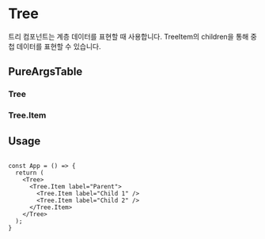 
<Meta of={TreeStories} />

# Tree

트리 컴포넌트는 계층 데이터를 표현할 때 사용합니다.
TreeItem의 children을 통해 중첩 데이터를 표현할 수 있습니다.

<Canvas of={TreeStories.Playground} />


## PureArgsTable

### Tree
<PureArgsTable of={Tree} />

### Tree.Item
<PureArgsTable of={TreeItem} />

## Usage

```tsx

const App = () => {
  return (
    <Tree>
      <Tree.Item label="Parent">
        <Tree.Item label="Child 1" />
        <Tree.Item label="Child 2" />
      </Tree.Item>
    </Tree>
  );
}
```


